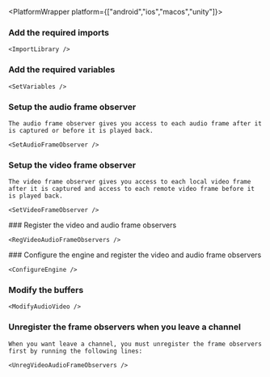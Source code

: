 
<PlatformWrapper platform={["android","ios","macos","unity"]}>

### Add the required imports

    <ImportLibrary />

### Add the required variables

    <SetVariables />

### Setup the audio frame observer

    The audio frame observer gives you access to each audio frame after it is captured or before it is played back.

    <SetAudioFrameObserver />

### Setup the video frame observer

    The video frame observer gives you access to each local video frame after it is captured and access to each remote video frame before it is played back.

    <SetVideoFrameObserver />
<PlatformWrapper notAllowed="unity">
### Register the video and audio frame observers

    <RegVideoAudioFrameObservers />
</PlatformWrapper>
<PlatformWrapper platform="unity">
### Configure the engine and register the video and audio frame observers

    <ConfigureEngine />
</PlatformWrapper>

### Modify the buffers

    <ModifyAudioVideo />

### Unregister the frame observers when you leave a channel

    When you want leave a channel, you must unregister the frame observers first by running the following lines:

    <UnregVideoAudioFrameObservers />

</PlatformWrapper>